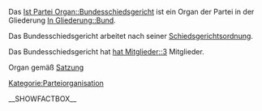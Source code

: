 Das [[Ist Partei Organ::Bundesschiedsgericht]] ist ein Organ der Partei in der Gliederung [[In Gliederung::Bund]]. 

Das Bundesschiedsgericht arbeitet nach seiner [[Hat Geschäftsordnung::Schiedsgerichtsordnung_Bund| Schiedsgerichtsordnung]].

Das Bundesschiedsgericht hat [[hat Mitglieder::3]] Mitglieder.

Organ gemäß [[Ist definiert in Satzung::Satzung#.C2.A7_9_-_Organe_der_Bundespartei|Satzung]]


[[Kategorie:Parteiorganisation]]

__SHOWFACTBOX__